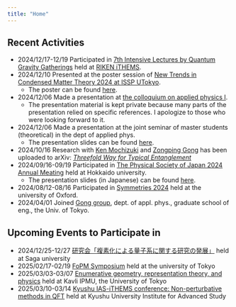 ```yaml
---
title: "Home"
---
```


## Recent Activities

- 2024/12/17-12/19 Participated in [7th Intensive Lectures by Quantum Gravity Gatherings](https://qgg.riken.jp/session7.htm) held at [RIKEN iTHEMS](https://ithems.riken.jp/en).
- 2024/12/10 Presented at the poster session of [New Trends in Condensed Matter Theory 2024 at ISSP UTokyo](https://oka.issp.u-tokyo.ac.jp/ntcmt2024/ntcmt2024.html).
    - The poster can be found [here](Phys_resources/slides/new_trends_in_condmat_th_poster.pdf).
- 2024/12/06 Made a presentation at [the colloquium on applied physics I](https://www.ap.t.u-tokyo.ac.jp/lecture/journal_club02/).
    - The presentation material is kept private because many parts of the presentation relied on specific references. I apologize to those who were looking forward to it.
- 2024/12/06 Made a presentation at the joint seminar of master students (theoretical) in the dept of applied phys.
    - The presentation slides can be found [here](Phys_resources/slides/joint_seminar_threefoldway.pdf).
- 2024/10/16 Research with [Ken Mochizuki](https://damp-saiki-9142.fakefur.jp/english.html) and [Zongping Gong](https://sites.google.com/site/zongpinggong/) has been uploaded to arXiv: *[Threefold Way for Typical Entanglement](https://arxiv.org/abs/2410.11309v1)*
- 2024/09/16-09/19 Participated in [The Physical Society of Japan 2024 Annual Meating](https://www.jps.or.jp/activities/meetings/annual/annual-index.php) held at Hokkaido university. 
    - The presentation slides (in Japanese) can be found [here](Phys_resources/slides/jps79th_threefoldway.pdf).
- 2024/08/12-08/16 Participated in [Symmetries 2024](https://sites.google.com/view/symmetries2024/home) held at the university of Oxford.
- 2024/04/01 Joined [Gong group](https://sites.google.com/g.ecc.u-tokyo.ac.jp/gonggroup/), dept. of appl. phys., graduate school of eng., the Univ. of Tokyo.

## Upcoming Events to Participate in

- 2024/12/25-12/27 [研究会「複素化による量子系に関する研究の発展」](https://kouji-kashiwa.github.io/workshop_complexification/) held at Saga university
- 2025/02/17-02/19 [FoPM Symposium](https://indico.ipmu.jp/event/420/overview) held at the university of Tokyo
- 2025/03/03-03/07 [Enumerative geometry, representation theory, and physics](https://indico.ipmu.jp/event/427/) held at Kavli IPMU, the University of Tokyo
- 2025/03/10-03/14 [Kyushu IAS-iTHEMS conference: Non-perturbative methods in QFT](https://indico2.riken.jp/event/5013/) held at Kyushu University Institute for Advanced Study